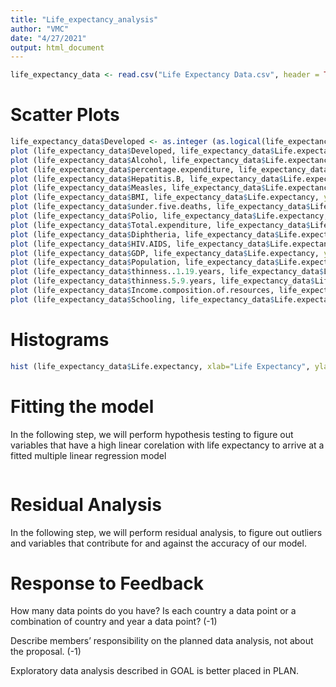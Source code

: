 ```yaml
---
title: "Life_expectancy_analysis"
author: "VMC"
date: "4/27/2021"
output: html_document
---
```


```r
life_expectancy_data <- read.csv("Life Expectancy Data.csv", header = TRUE)
```

# Scatter Plots
```r
life_expectancy_data$Developed <- as.integer (as.logical(life_expectancy_data$Status == "Developed"))
plot (life_expectancy_data$Developed, life_expectancy_data$Life.expectancy, ylab = "Life Expectancy", xlab = "0 = Developing, 1 = Developed")
plot (life_expectancy_data$Alcohol, life_expectancy_data$Life.expectancy, ylab = "Life Expectancy", xlab = "Alcohol")
plot (life_expectancy_data$percentage.expenditure, life_expectancy_data$Life.expectancy, ylab = "Life Expectancy", xlab = "percentage.expenditure")
plot (life_expectancy_data$Hepatitis.B, life_expectancy_data$Life.expectancy, ylab = "Life Expectancy", xlab = "Hepatitis.B")
plot (life_expectancy_data$Measles, life_expectancy_data$Life.expectancy, ylab = "Life Expectancy", xlab = "Measles")
plot (life_expectancy_data$BMI, life_expectancy_data$Life.expectancy, ylab = "Life Expectancy", xlab = "BMI")
plot (life_expectancy_data$under.five.deaths, life_expectancy_data$Life.expectancy, ylab = "Life Expectancy", xlab = "under.five.deaths")
plot (life_expectancy_data$Polio, life_expectancy_data$Life.expectancy, ylab = "Life Expectancy", xlab = "Polio")
plot (life_expectancy_data$Total.expenditure, life_expectancy_data$Life.expectancy, ylab = "Life Expectancy", xlab = "Total.expenditure")
plot (life_expectancy_data$Diphtheria, life_expectancy_data$Life.expectancy, ylab = "Life Expectancy", xlab = "Diphtheria")
plot (life_expectancy_data$HIV.AIDS, life_expectancy_data$Life.expectancy, ylab = "Life Expectancy", xlab = "HIV.AIDS")
plot (life_expectancy_data$GDP, life_expectancy_data$Life.expectancy, ylab = "Life Expectancy", xlab = "GDP")
plot (life_expectancy_data$Population, life_expectancy_data$Life.expectancy, ylab = "Life Expectancy", xlab = "Population")
plot (life_expectancy_data$thinness..1.19.years, life_expectancy_data$Life.expectancy, ylab = "Life Expectancy", xlab = "thinness..1.19.years")
plot (life_expectancy_data$thinness.5.9.years, life_expectancy_data$Life.expectancy, ylab = "Life Expectancy", xlab = "thinness.5.9.years")
plot (life_expectancy_data$Income.composition.of.resources, life_expectancy_data$Life.expectancy, ylab = "Life Expectancy", xlab = "Income.composition.of.resources")
plot (life_expectancy_data$Schooling, life_expectancy_data$Life.expectancy, ylab = "Life Expectancy", xlab = "Schooling")
```

# Histograms
```r

hist (life_expectancy_data$Life.expectancy, xlab="Life Expectancy", ylab="Frequency of Life Expectancy", border="green",col="blue", main = "Life Expectancy")

```


# Fitting the model

In the following step, we will perform hypothesis testing to figure out variables that have a high linear corelation with life expectancy to arrive at a fitted multiple linear regression model

```r


```


# Residual Analysis

In the following step, we will perform residual analysis, to figure out outliers and variables that contribute for and against the accuracy of our model.



# Response to Feedback

How many data points do you have? Is each country a data point or a combination of country and year a data point? (-1)

Describe members' responsibility on the planned data analysis, not about the proposal. (-1)

Exploratory data analysis described in GOAL is better placed in PLAN.




